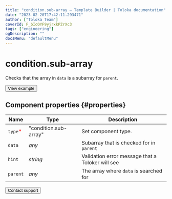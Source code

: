 ```yaml
---
title: "condition.sub-array — Template Builder | Toloka documentation"
date: "2023-02-20T17:42:11.293471"
author: ["Toloka Team"]
coverId: F_bIcOYF9yjrxkPZrXc3
tags: ["engineering"]
ogDescription: ""
docsMenu: "defaultMenu"
---
```



# condition.sub-array

Checks that the array in `data` is a subarray for `parent`.

<Button themeColor="light" view="default" size="l" type="link" url="https://ya.cc/t/hKrpY1DO3xEBoC">View example</Button>

## Component properties {#properties}

**Name** | **Type** | **Description**
----- | ----- | -----
`type`<span style="color: red">\*</span> | "condition.sub-array" | Set component type.
`data` | _any_ | Subarray that is checked for in `parent`
`hint` | _string_ | Validation error message that a Toloker will see
`parent` | _any_ | The array where `data` is searched for

<Button themeColor="light" view="default" size="l" type="link" url="/docs/guide/troubleshooting/support?form-source=template-builder-reference-condition-sub-array">Contact support</Button>